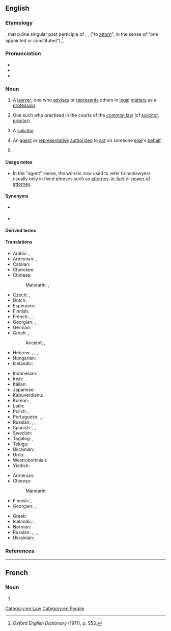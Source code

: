 ==English==

===Etymology===
{{etyl|fro|en}} {{m|fro|atorné}}, masculine singular past participle of {{m|fro|atorner}}, {{m|fro|atourner}}, {{m|fro|aturner}} ("to [[attorn]]", in the sense of "one appointed or constituted").<ref>''Oxford English Dictionary'' (1971), p. 553.</ref>

===Pronunciation===
* {{audio|En-us-attorney.ogg|Audio (US)|lang=en}}
* {{IPA|/əˈtɜː(ɹ)ni/|lang=en}}
* {{rhymes|ɜː(ɹ)ni|lang=en}}

===Noun===
{{en-noun}}

# {{lb|en|US}} A [[lawyer]]; one who [[advise]]s or [[represent]]s others in [[legal]] [[matter]]s as a [[profession]].
# {{lb|en|UK 19th century and earlier}} One such who practised in the courts of the [[common law]] (cf [[solicitor]], [[proctor]]).
# {{lb|en|UK|20th century and later, rare, usually pejorative}} A [[solicitor]].
# {{lb|en|obsolete|outside|set phrases}} An [[agent]] or [[representative]] [[authorize]]d to [[act]] on someone [[else]]'s [[behalf]].
# {{lb|en|Philippines}} {{non-gloss definition|A title given to [[lawyer]]s and [[notary public|notaries public]], or those holders by profession who also do other jobs. Usually capitalized or abbreviated as [[Atty]].}}

====Usage notes====
* In the "agent" sense, the word is now used to refer to nonlawyers usually only in fixed phrases such as [[attorney-in-fact]] or [[power of attorney]].

====Synonyms====
* {{l|en|mouthpiece}} {{qualifier|slang}}
* {{l|en|advocate}}

====Derived terms====
{{der3|attorney general|attorney-in-fact|attorney-at-law|patent attorney|[[power of attorney]] ([[POA]])|trade mark attorney|lang=en}}

====Translations====
{{trans-top|lawyer}}
* Arabic: {{qualifier|indefinite}} {{t|ar|مُحَامٍ|m}}, {{qualifier|definite}} {{t|ar|الْمُحَامِي|m}}
* Armenian: {{t+|hy|փաստաբան}}, {{t+|hy|իրավաբան}}
* Catalan: {{t+|ca|advocat}}
* Cherokee: {{t|chr|ᏗᏘᏲᎯᎯ|tr=ditiyohihi|sc=Cher}}
* Chinese:
*: Mandarin: {{t+|cmn|律師|sc=Hani}}, {{t+|cmn|律师|tr=lǜshī|sc=Hani}}
* Czech: {{t+|cs|advokát|m}}, {{t+|cs|právník|m}}
* Dutch: {{t+|nl|advocaat|m|f}}
* Esperanto: {{t+|eo|advokato}}
* Finnish: {{t+|fi|asianajaja}}
* French: {{t+|fr|juriste|m|f}}, {{t+|fr|avocat|m}}, {{t+|fr|avocate|f}}
* Georgian: {{t|ka|ადვოკატი|sc=Geor}}, {{t|ka|ვექილი|sc=Geor}}
* German: {{t+|de|Rechtsanwalt|m}}
* Greek: {{t+|el|δικηγόρος|m|f}}, {{t|el|νομικός σύμβουλος|m}}
*: Ancient: {{t|grc|δικήγορος|m}}, {{t|grc|πρόδικος|m}}
* Hebrew: {{t+|he|פרקליט|m|tr=praqlyt'|sc=Hebr}}, {{t|he|פרקליטה|f|tr=praqlit'a|sc=Hebr}}, {{t+|he|עורך דין|m|alt=עֹרֵךְ דִּין|tr=orekh din}}, {{t|he|עורכת דין|f|alt=עֹרֶכֶת דִּין|tr=orekhet din}}
* Hungarian: {{t+|hu|ügyész}}
* Icelandic: {{t|is|lögfræðingur|m}}
{{trans-mid}}
* Indonesian: {{t+|id|jaksa}}
* Irish: {{t|ga|aturnae|m}}
* Italian: {{t+|it|avvocato}}
* Japanese: {{t+|ja|弁護士|tr=べんごし, bengoshi|sc=Jpan}}
* Kabuverdianu: {{t|kea|adivogádu}}
* Korean: {{t+|ko|변호사}}, {{t+|ko|변호인}}
* Latin: {{t|la|cognitor|m}}
* Polish: {{t+|pl|prawnik|m}}, {{t+|pl|adwokat|m}}
* Portuguese: {{t+|pt|advogado|m}}, {{t+|pt|advogada|f}}, {{t+|pt|causídico|m}}
* Russian: {{t+|ru|юри́ст|m}}, {{t+|ru|юри́стка|f}}, {{t+|ru|адвока́т|m}}
* Spanish: {{t+|es|abogado|m}}, {{t+|es|abogada|f}}, {{t+|es|notario|m}}
* Swedish: {{t+|sv|advokat|c}}
* Tagalog: {{t|tl|manananggol}}, {{t+|tl|abogado}}
* Telugu: {{t+|te|న్యాయవాది}}
* Ukrainian: {{t+|uk|юри́ст}}, {{t+|uk|адвока́т}}
* Urdu: {{t|ur|وکیل|m|f|tr=vakeel}}
* Westrobothnian: {{t|gmq-bot|sakförar|m}}
* Yiddish: {{t|yi|אַדוואָקאַט|m|sc=Hebr}}
{{trans-bottom}}

{{trans-top|agent/representative}}
* Armenian: {{t+|hy|հավատարմատար}}
* Chinese:
*: Mandarin: {{t+|cmn|代理|sc=Hani}}
* Finnish: {{t|fi|oikeudenkäyntiasiamies}}, {{t+|fi|asiamies}}
* Georgian: {{t|ka|რწმუნებული|sc=Geor}}, {{t|ka|პროკურორი|sc=Geor}}
{{trans-mid}}
* Greek: {{t+|el|πληρεξούσιος|m}}
* Icelandic: {{t|is|fulltrúi|m}}, {{t|is|umboðsmaður|m}}
* Norman: {{t|nrf|protchuleux|m}}
* Russian: {{t+|ru|представи́тель|m}}, {{t+|ru|представи́тельница|f}}, {{t+|ru|пове́ренный|m}}, {{t+|ru|поверенный|f|alt=пове́ренная}}
* Ukrainian: {{t+|uk|представни́к}}
{{trans-bottom}}

===References===
<references />

[[Category:en:Law]]
[[Category:en:People]]

----

==French==

===Noun===
{{fr-noun|m}}

# {{l|en|attorney}}